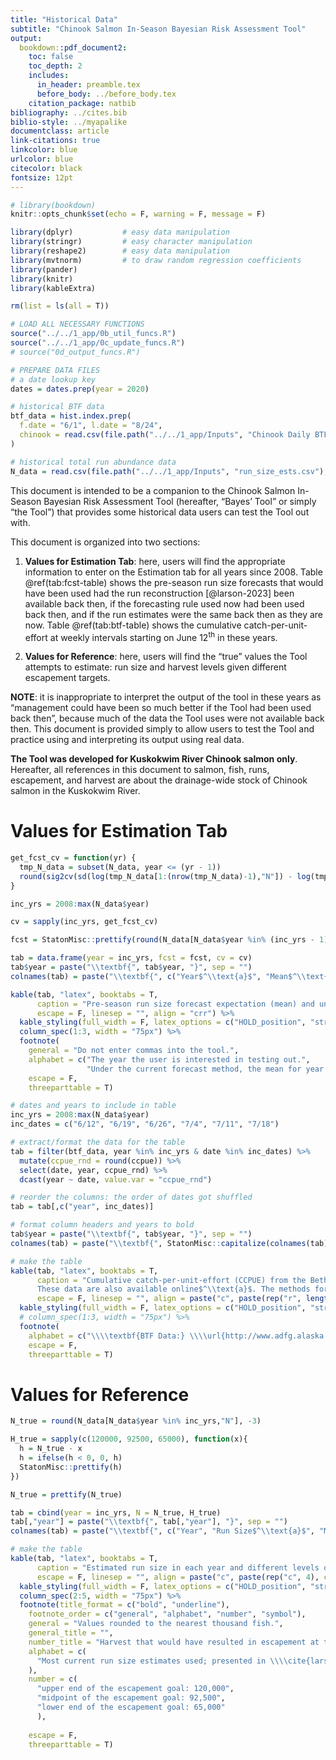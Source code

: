 ```yaml
---
title: "Historical Data"
subtitle: "Chinook Salmon In-Season Bayesian Risk Assessment Tool"
output: 
  bookdown::pdf_document2:
    toc: false
    toc_depth: 2
    includes:
      in_header: preamble.tex
      before_body: ../before_body.tex
    citation_package: natbib
bibliography: ../cites.bib
biblio-style: ../myapalike
documentclass: article
link-citations: true
linkcolor: blue
urlcolor: blue
citecolor: black
fontsize: 12pt
---
```


\pagenumbering{gobble}

```r
# library(bookdown)
knitr::opts_chunk$set(echo = F, warning = F, message = F)
```

```r
library(dplyr)           # easy data manipulation
library(stringr)         # easy character manipulation
library(reshape2)        # easy data manipulation
library(mvtnorm)         # to draw random regression coefficients
library(pander)
library(knitr)
library(kableExtra)

rm(list = ls(all = T))

# LOAD ALL NECESSARY FUNCTIONS 
source("../../1_app/0b_util_funcs.R")
source("../../1_app/0c_update_funcs.R")
# source("0d_output_funcs.R")

# PREPARE DATA FILES
# a date lookup key
dates = dates.prep(year = 2020)

# historical BTF data
btf_data = hist.index.prep(
  f.date = "6/1", l.date = "8/24",
  chinook = read.csv(file.path("../../1_app/Inputs", "Chinook Daily BTF.csv"), stringsAsFactors = F)
)

# historical total run abundance data
N_data = read.csv(file.path("../../1_app/Inputs", "run_size_ests.csv"), stringsAsFactors = F)
```

This document is intended to be a companion to the Chinook Salmon In-Season Bayesian Risk Assessment Tool (hereafter, "Bayes' Tool" or simply "the Tool") that provides some historical data users can test the Tool out with.

This document is organized into two sections:

1.  **Values for Estimation Tab**: here, users will find the appropriate information to enter on the Estimation tab for all years since 2008. Table \@ref(tab:fcst-table) shows the pre-season run size forecasts that would have been used had the run reconstruction [@larson-2023] been available back then, if the forecasting rule used now had been used back then, and if the run estimates were the same back then as they are now. Table \@ref(tab:btf-table) shows the cumulative catch-per-unit-effort at weekly intervals starting on June 12^th^ in these years.

2.  **Values for Reference**: here, users will find the "true" values the Tool attempts to estimate: run size and harvest levels given different escapement targets. 

**NOTE**: it is inappropriate to interpret the output of the tool in these years as "management could have been so much better if the Tool had been used back then", because much of the data the Tool uses were not available back then. This document is provided simply to allow users to test the Tool and practice using and interpreting its output using real data.

**The Tool was developed for Kuskokwim River Chinook salmon only**. Hereafter, all references in this document to salmon, fish, runs, escapement, and harvest are about the drainage-wide stock of Chinook salmon in the Kuskokwim River.

\clearpage
\newgeometry{right=1in,left=1in,top=1in,bottom=1in}
\pagenumbering{arabic}

# Values for Estimation Tab {-}

```r

get_fcst_cv = function(yr) {
  tmp_N_data = subset(N_data, year <= (yr - 1))
  round(sig2cv(sd(log(tmp_N_data[1:(nrow(tmp_N_data)-1),"N"]) - log(tmp_N_data[2:nrow(tmp_N_data),"N"]))),2)
}

inc_yrs = 2008:max(N_data$year)

cv = sapply(inc_yrs, get_fcst_cv)

fcst = StatonMisc::prettify(round(N_data[N_data$year %in% (inc_yrs - 1),"N"], -3))

tab = data.frame(year = inc_yrs, fcst = fcst, cv = cv)
tab$year = paste("\\textbf{", tab$year, "}", sep = "")
colnames(tab) = paste("\\textbf{", c("Year$^\\text{a}$", "Mean$^\\text{b}$", "CV"), "}", sep = "")

kable(tab, "latex", booktabs = T,
      caption = "Pre-season run size forecast expectation (mean) and uncertainty (coefficient of variation; CV). Run size data are from \\cite{larson-2022}.",
      escape = F, linesep = "", align = "crr") %>%
  kable_styling(full_width = F, latex_options = c("HOLD_position", "striped"), stripe_color = "light-grey") %>%
  column_spec(1:3, width = "75px") %>%
  footnote(
    general = "Do not enter commas into the tool.",
    alphabet = c("The year the user is interested in testing out.",
                 "Under the current forecast method, the mean for year $t$ is the value for year $t-1$. Values rounded to the nearest thousand fish."),
    escape = F,
    threeparttable = T)

```

```r

# dates and years to include in table
inc_yrs = 2008:max(N_data$year)
inc_dates = c("6/12", "6/19", "6/26", "7/4", "7/11", "7/18")

# extract/format the data for the table
tab = filter(btf_data, year %in% inc_yrs & date %in% inc_dates) %>%
  mutate(ccpue_rnd = round(ccpue)) %>%
  select(date, year, ccpue_rnd) %>%
  dcast(year ~ date, value.var = "ccpue_rnd")

# reorder the columns: the order of dates got shuffled
tab = tab[,c("year", inc_dates)]

# format column headers and years to bold
tab$year = paste("\\textbf{", tab$year, "}", sep = "")
colnames(tab) = paste("\\textbf{", StatonMisc::capitalize(colnames(tab)), "}", sep = "")

# make the table
kable(tab, "latex", booktabs = T,
      caption = "Cumulative catch-per-unit-effort (CCPUE) from the Bethel Test Fishery. 
      These data are also available online$^\\text{a}$. The methods for the Bethel Test Fishery are described in \\cite{bue-lipka-2016}.",
      escape = F, linesep = "", align = paste("c", paste(rep("r", length(inc_dates)), collapse = ""), sep = "")) %>%
  kable_styling(full_width = F, latex_options = c("HOLD_position", "striped"), stripe_color = "light-grey") %>%
  # column_spec(1:3, width = "75px") %>%
  footnote(
    alphabet = c("\\\\textbf{BTF Data:} \\\\url{http://www.adfg.alaska.gov/index.cfm?adfg=commercialbyareakuskokwim.btf}"),
    escape = F,
    threeparttable = T)

```

\newpage

# Values for Reference {-}

```r
N_true = round(N_data[N_data$year %in% inc_yrs,"N"], -3)

H_true = sapply(c(120000, 92500, 65000), function(x){
  h = N_true - x
  h = ifelse(h < 0, 0, h)
  StatonMisc::prettify(h)
})

N_true = prettify(N_true)

tab = cbind(year = inc_yrs, N = N_true, H_true)
tab[,"year"] = paste("\\textbf{", tab[,"year"], "}", sep = "")
colnames(tab) = paste("\\textbf{", c("Year", "Run Size$^\\text{a}$", "Minimum$^\\text{1}$", "Medium$^\\text{2}$", "Maximum$^\\text{3}$"), "}", sep = "")

# make the table
kable(tab, "latex", booktabs = T,
      caption = "Estimated run size in each year and different levels of harvest that would have resulted in different levels of escapement. For example, the minimum value is the number of fish that could have been harvested to obtain exactly 120,000 escapement. Zero values indicate any level of harvest would have resulted in escapement less than the specific escapement level of interest.",
      escape = F, linesep = "", align = paste("c", paste(rep("c", 4), collapse = ""), sep = "")) %>%
  kable_styling(full_width = F, latex_options = c("HOLD_position", "striped"), stripe_color = "light-grey") %>%
  column_spec(2:5, width = "75px") %>%
  footnote(title_format = c("bold", "underline"),
    footnote_order = c("general", "alphabet", "number", "symbol"),
    general = "Values rounded to the nearest thousand fish.",
    general_title = "",
    number_title = "Harvest that would have resulted in escapement at the:",
    alphabet = c(
      "Most current run size estimates used; presented in \\\\cite{larson-2022}"
    ),
    number = c(
      "upper end of the escapement goal: 120,000",
      "midpoint of the escapement goal: 92,500",
      "lower end of the escapement goal: 65,000"
      ),
    
    escape = F,
    threeparttable = T)

```

\newpage
